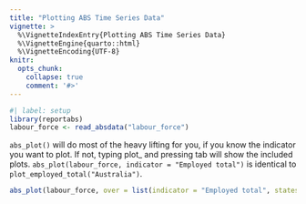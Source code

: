 ```yaml
---
title: "Plotting ABS Time Series Data"
vignette: >
  %\VignetteIndexEntry{Plotting ABS Time Series Data}
  %\VignetteEngine{quarto::html}
  %\VignetteEncoding{UTF-8}
knitr:
  opts_chunk:
    collapse: true
    comment: '#>'
---
```


```r
#| label: setup
library(reportabs)
labour_force <- read_absdata("labour_force")
```

`abs_plot()` will do most of the heavy lifting for you, if you know the indicator you want to plot. If not, typing plot_ and pressing tab will show the included plots. `abs_plot(labour_force, indicator = "Employed total")` is identical to `plot_employed_total("Australia")`.

```r
abs_plot(labour_force, over = list(indicator = "Employed total", states = "Australia"))

```
